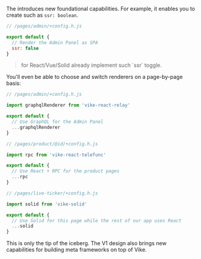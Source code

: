 
The <Link text="V1 design" href="/migration/v1-design" /> introduces new foundational capabilities. For example, it enables you to create <Link text="custom configs" href="/meta" /> such as `ssr: boolean`.

```js
// /pages/admin/+config.h.js

export default {
  // Render the Admin Panel as SPA
  ssr: false
}
```

> <Link text="The integration packages" href="/vike-packages#ui-framework" /> for React/Vue/Solid already implement such `ssr` toggle.

You'll even be able to choose and switch renderers on a page-by-page basis:

```js
// /pages/admin/+config.h.js

import graphqlRenderer from 'vike-react-relay'

export default {
  // Use GraphQL for the Admin Panel
  ...graphqlRenderer
}
```

```js
// /pages/product/@id/+config.h.js

import rpc from 'vike-react-telefunc'

export default {
  // Use React + RPC for the product pages
  ...rpc
}
```

```js
// /pages/live-ticker/+config.h.js

import solid from 'vike-solid'

export default {
  // Use Solid for this page while the rest of our app uses React
  ...solid
}
```

This is only the tip of the iceberg. The V1 design also brings new capabilities for building meta frameworks on top of Vike.
